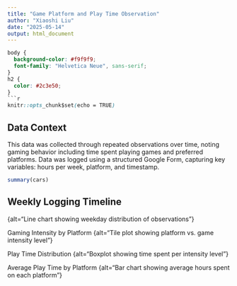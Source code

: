 ```yaml
---
title: "Game Platform and Play Time Observation"
author: "Xiaoshi Liu"
date: "2025-05-14"
output: html_document
---
```


```css
body {
  background-color: #f9f9f9;
  font-family: "Helvetica Neue", sans-serif;
}
h2 {
  color: #2c3e50;
}
```r
knitr::opts_chunk$set(echo = TRUE)
```

## Data Context

This data was collected through repeated observations over time, noting gaming behavior including time spent playing games and preferred platforms. Data was logged using a structured Google Form, capturing key variables: hours per week, platform, and timestamp.

```r
summary(cars)
```

## Weekly Logging Timeline
{alt="Line chart showing weekday distribution of observations"}

Gaming Intensity by Platform
{alt="Tile plot showing platform vs. game intensity level"}

Play Time Distribution
{alt="Boxplot showing time spent per intensity level"}

Average Play Time by Platform
{alt="Bar chart showing average hours spent on each platform"}